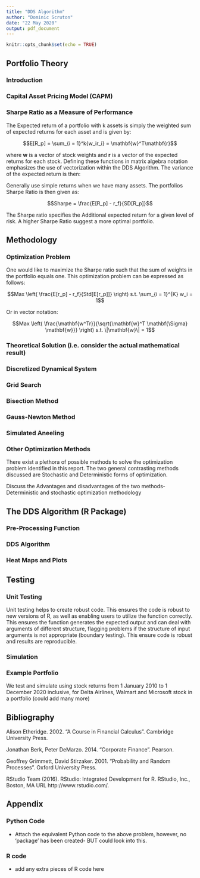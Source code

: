 ---
title: "DDS Algorithm"
author: "Dominic Scruton"
date: "22 May 2020"
output: pdf_document
---

```{r setup, include=FALSE}
knitr::opts_chunk$set(echo = TRUE)
```


## Portfolio Theory

### Introduction

### Capital Asset Pricing Model (CAPM)

### Sharpe Ratio as a Measure of Performance

The Expected return of a portfolio with k assets is simply the weighted sum of expected returns for each asset and is given by:

$$E[R_p] = \sum_{i = 1}^k{w_ir_i} = \mathbf{w}^T\mathbf{r}$$

where $\mathbf{w}$ is a vector of stock weights and $\mathbf{r}$ is a vector of the expected returns for each stock. Defining these functions in matrix algebra notation emphasizes the use of vectorization within the DDS Algorithm. The variance of the expected return is then:

\begin{align*} 
Var[E[R_p]] &= Var[\mathbf{w}^T\mathbf{r}]\\
&= \mathbf{w}^T Var[\mathbf{r}] \mathbf{w}\\
&= \mathbf{w}^T \Sigma \mathbf{w}
\end{align*}

Generally use simple returns when we have many assets. The portfolios Sharpe Ratio is then given as:

$$Sharpe = \frac{E[R_p] - r_f}{SD[R_p]}$$

The Sharpe ratio specifies the Additional expected return for a given level of risk. A higher Sharpe Ratio suggest a more optimal portfolio. 

## Methodology

### Optimization Problem

One would like to maximize the Sharpe ratio such that the sum of weights in the portfolio equals one. This optimization problem can be expressed as follows:

$$Max \left( \frac{E[r_p] - r_f}{Std[E[r_p]]} \right) s.t. \sum_{i = 1}^{K} w_i = 1$$

Or in vector notation:

$$Max \left( \frac{\mathbf{w^Tr}}{\sqrt{\mathbf{w}^T \mathbf{\Sigma} \mathbf{w}}} \right) s.t. \|\mathbf{w}\| = 1$$

### Theoretical Solution (i.e. consider the actual mathematical result)

### Discretized Dynamical System

### Grid Search

### Bisection Method

### Gauss-Newton Method

### Simulated Aneeling

### Other Optimization Methods

There exist a plethora of possible methods to solve the optimization problem identified in this report. The two general contrasting methods discussed are Stochastic and Deterministic forms of optimization.

Discuss the Advantages and disadvantages of the two methods- Deterministic and stochastic optimization methodology

## The DDS Algorithm (R Package)

### Pre-Processing Function

### DDS Algorithm

### Heat Maps and Plots

## Testing

### Unit Testing

Unit testing helps to create robust code. This ensures the code is robust to new versions of R, as well as enabling users to utilize the function correctly. This ensures the function generates the expected output and can deal with arguments of different structure, flagging problems if the structure of input arguments is not appropriate (boundary testing). This ensure code is robust and results are reproducible.

### Simulation


### Example Portfolio

We test and simulate using stock returns from 1 January 2010 to 1 December 2020 inclusive, for Delta Airlines, Walmart and Microsoft stock in a portfolio (could add many more)

## Bibliography

Alison Etheridge. 2002. "A Course in Financial Calculus". Cambridge University Press.

Jonathan Berk, Peter DeMarzo. 2014. "Corporate Finance". Pearson.

Geoffrey Grimmett, David Stirzaker. 2001. "Probability and Random Processes". Oxford University Press.

RStudio Team (2016). RStudio: Integrated Development for R. RStudio, Inc., Boston, MA URL http://www.rstudio.com/.

## Appendix

### Python Code

- Attach the equivalent Python code to the above problem, however, no 'package' has been created- BUT could look into this.

### R code

- add any extra pieces of R code here
